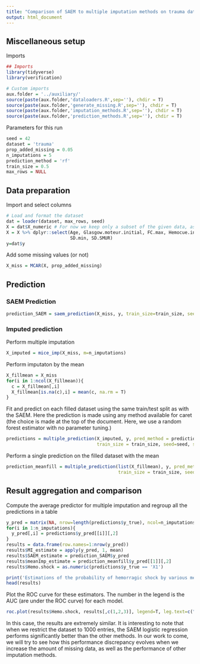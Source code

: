 ```yaml
---
title: "Comparison of SAEM to multiple imputation methods on trauma data"
output: html_document
---
```


## Miscellaneous setup
Imports

```r
## Imports
library(tidyverse)
library(verification)

# Custom imports
aux.folder = '../auxiliary/'
source(paste(aux.folder,'dataloaders.R',sep=''), chdir = T)
source(paste(aux.folder,'generate_missing.R',sep=''), chdir = T)
source(paste(aux.folder,'imputation_methods.R',sep=''), chdir = T)
source(paste(aux.folder,'prediction_methods.R',sep=''), chdir = T)
```

Parameters for this run
```r
seed = 42
dataset = 'trauma'
prop_added_missing = 0.05
n_imputations = 5
prediction_method = 'rf'
train_size = 0.5
max_rows = NULL
```

## Data preparation
Import and select columns

```r
# Load and format the dataset
dat = loader(dataset, max_rows, seed)
X = dat$X_numeric # For now we keep only a subset of the given data, as in Wei's work
X = X %>% dplyr::select(Age, Glasgow.moteur.initial, FC.max, Hemocue.init, Remplissage.total.cristalloides, Remplissage.total.colloides,
                        SD.min, SD.SMUR)
y=dat$y
```

Add some missing values (or not)
```r
X_miss = MCAR(X, prop_added_missing)
```

## Prediction
### SAEM Prediction
```r
prediction_SAEM = saem_prediction(X_miss, y, train_size=train_size, seed=seed, printevery=50)
```

### Imputed prediction
Perform multiple imputation
```r
X_imputed = mice_imp(X_miss, m=n_imputations)
```

Perform imputaton by the mean
```r
X_fillmean = X_miss
for(i in 1:ncol(X_fillmean)){
  c = X_fillmean[,i]
  X_fillmean[is.na(c),i] = mean(c, na.rm = T)
}
```

Fit and predict on each filled dataset using the same train/test split as with the SAEM. Here the prediction is made using any method available for caret (the choice is made at the top of the document. Here, we use a random forest estimator with no parameter tuning.)
```r
predictions = multiple_prediction(X_imputed, y, pred_method = prediction_method, 
                                  train_size = train_size, seed=seed, spl=prediction_SAEM$spl)
```

Perform a single prediction on the filled dataset with the mean
```r
prediction_meanfill = multiple_prediction(list(X_fillmean), y, pred_method = prediction_method, 
                                          train_size = train_size, seed=seed,spl=prediction_SAEM$spl)
```

## Result aggregation and comparison
Compute the average predictor for multiple imputation and regroup all the predictions in a table
```r
y_pred = matrix(NA, nrow=length(predictions$y_true), ncol=n_imputations)
for(i in 1:n_imputations){
  y_pred[,i] = predictions$y_pred[[i]][,2]
}
results = data.frame(row.names=1:nrow(y_pred))
results$MI_estimate = apply(y_pred, 1, mean)
results$SAEM_estimate = prediction_SAEM$y_pred
results$meanImp_estimate = prediction_meanfill$y_pred[[1]][,2]
results$Hemo.shock = as.numeric(predictions$y_true == 'X1')

print('Estimations of the probability of hemorragic shock by various methods')
head(results)
```

Plot the ROC curve for these estimators. The number in the legend is the AUC (are under the ROC curve) for each model.
```r
roc.plot(results$Hemo.shock, results[,c(1,2,3)], legend=T, leg.text=c("MI + randomforest", 'SAEM prediction', "Mean imputation + randomforest"))
```

In this case, the results are extremely similar. It is interesting to note that when we restrict the dataset to 1000 entries, the SAEM logistic regression performs significantly better than the other methods. In our work to come, we will try to see how this performance discrepancy evolves when we increase the amount of missing data, as well as the performance of other imputation methods. 
